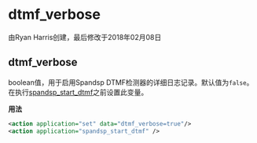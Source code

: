 # dtmf_verbose 

 由Ryan Harris创建，最后修改于2018年02月08日

## dtmf_verbose

boolean值，用于启用Spandsp DTMF检测器的详细日志记录。默认值为`false`。在执行[spandsp\_start\_dtmf](../FreeSWITCH-Explained/Modules/mod_spandsp_6587021.mdx#dialplan-applications)之前设置此变量。

**用法**

```xml
<action application="set" data="dtmf_verbose=true"/>
<action application="spandsp_start_dtmf" />
```